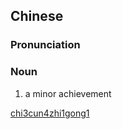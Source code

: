 ==Chinese==
{{zh-forms|type=211}}

===Pronunciation===
{{zh-pron
|m=chǐcùn zhī gōng
|cat=n
}}

===Noun===
{{zh-noun}}

# {{lb|zh|literary}} a minor achievement

[[Category:Mandarin literary terms|chi3cun4zhi1gong1]]